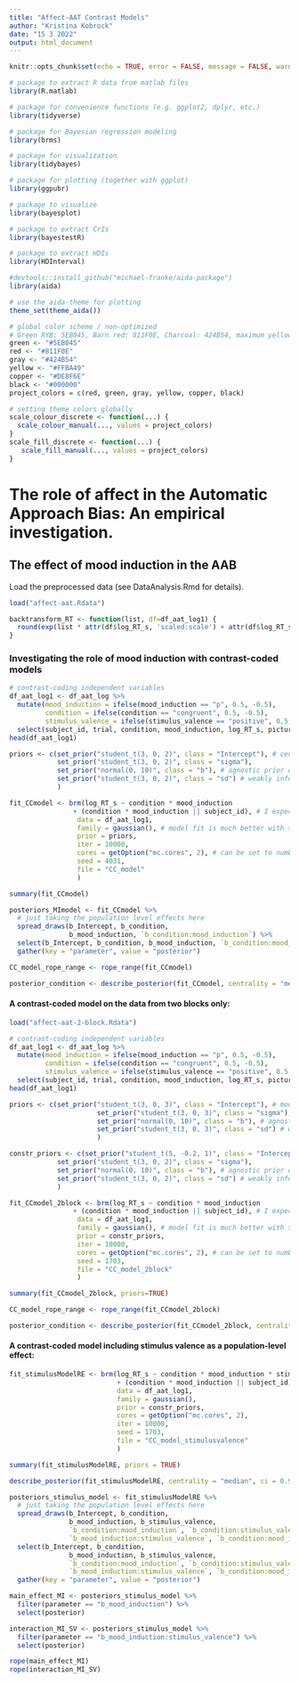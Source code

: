 ```yaml
---
title: "Affect-AAT Contrast Models"
author: "Kristina Kobrock"
date: "15 3 2022"
output: html_document
---
```


```r
knitr::opts_chunk$set(echo = TRUE, error = FALSE, message = FALSE, warning = FALSE)
```
```r
# package to extract R data from matlab files
library(R.matlab)

# package for convenience functions (e.g. ggplot2, dplyr, etc.)
library(tidyverse)

# package for Bayesian regression modeling
library(brms)

# package for visualization
library(tidybayes)

# package for plotting (together with ggplot)
library(ggpubr)

# package to visualize 
library(bayesplot)

# package to extract CrIs
library(bayestestR)

# package to extract HDIs
library(HDInterval)

#devtools::install_github("michael-franke/aida-package")
library(aida)

# use the aida-theme for plotting
theme_set(theme_aida())

# global color scheme / non-optimized
# Green RYB: 5EB045, Barn red: 811F0E, Charcoal: 424B54, maximum yellow red: FFBA49, copper crayola: DE8F6E
green <- "#5EB045"
red <- "#811F0E"
gray <- "#424B54"
yellow <- "#FFBA49"
copper <- "#DE8F6E"
black <- "#000000"
project_colors = c(red, green, gray, yellow, copper, black)

# setting theme colors globally
scale_colour_discrete <- function(...) {
  scale_colour_manual(..., values = project_colors)
}
scale_fill_discrete <- function(...) {
   scale_fill_manual(..., values = project_colors)
} 

```

# The role of affect in the Automatic Approach Bias: An empirical investigation.

## The effect of mood induction in the AAB
Load the preprocessed data (see DataAnalysis.Rmd for details).
```r
load("affect-aat.Rdata")
```

```r
backtransform_RT <- function(list, df=df_aat_log1) {
  round(exp(list * attr(df$log_RT_s, 'scaled:scale') + attr(df$log_RT_s, 'scaled:center')),2)
}
```

### Investigating the role of mood induction with contrast-coded models
```r
# contrast-coding independent variables
df_aat_log1 <- df_aat_log %>% 
  mutate(mood_induction = ifelse(mood_induction == "p", 0.5, -0.5),
         condition = ifelse(condition == "congruent", 0.5, -0.5),
         stimulus_valence = ifelse(stimulus_valence == "positive", 0.5, -0.5)) %>% 
  select(subject_id, trial, condition, mood_induction, log_RT_s, pictures, stimulus_valence, response)
head(df_aat_log1)
```
```r
priors <- c(set_prior("student_t(3, 0, 2)", class = "Intercept"), # centered on zero, ranges between -10 and 10, most values being closer to zero
            set_prior("student_t(3, 0, 2)", class = "sigma"),
            set_prior("normal(0, 10)", class = "b"), # agnostic prior on fixed effects
            set_prior("student_t(3, 0, 2)", class = "sd") # weakly informative prior on random effects
            ) 
```
```r

fit_CCmodel <- brm(log_RT_s ~ condition * mood_induction
                + (condition * mood_induction || subject_id), # I expect differences between individual subjects with regards to condition (correlation not needed), but not with stimulus_valence
                 data = df_aat_log1,
                 family = gaussian(), # model fit is much better with skew_normal() than a normal gaussian() but doesn't converge
                 prior = priors,     
                 iter = 10000,
                 cores = getOption("mc.cores", 2), # can be set to number of cores the hardware possesses (in my case 2) up to the number of chains (4 by default)
                 seed = 4031,
                 file = "CC_model"
                 )
```
```r
summary(fit_CCmodel)
```
```r
posteriors_MImodel <- fit_CCmodel %>%
  # just taking the population level effects here
  spread_draws(b_Intercept, b_condition,
               b_mood_induction, `b_condition:mood_induction`) %>% 
  select(b_Intercept, b_condition, b_mood_induction, `b_condition:mood_induction`) %>% 
  gather(key = "parameter", value = "posterior") 

```
```r
CC_model_rope_range <- rope_range(fit_CCmodel)

posterior_condition <- describe_posterior(fit_CCmodel, centrality = "median", ci = 0.95, ci_method = "hdi", rope_range = CC_model_rope_range, rope_ci = 0.95) %>% print()
```

#### A contrast-coded model on the data from two blocks only:
```r
load("affect-aat-2-block.Rdata")
```
```r
# contrast-coding independent variables
df_aat_log1 <- df_aat_log %>% 
  mutate(mood_induction = ifelse(mood_induction == "p", 0.5, -0.5),
         condition = ifelse(condition == "congruent", 0.5, -0.5),
         stimulus_valence = ifelse(stimulus_valence == "positive", 0.5, -0.5)) %>% 
  select(subject_id, trial, condition, mood_induction, log_RT_s, pictures, stimulus_valence, response)
head(df_aat_log1)
```
```r
priors <- c(set_prior("student_t(3, 0, 3)", class = "Intercept"), # model-specific parameters weakly informed by the data
                      set_prior("student_t(3, 0, 3)", class = "sigma"),
                      set_prior("normal(0, 10)", class = "b"), # agnostic prior on fixed effects
                      set_prior("student_t(3, 0, 3)", class = "sd") # weakly informative prior on random effects
                      ) 
```
```r
constr_priors <- c(set_prior("student_t(5, -0.2, 1)", class = "Intercept"), # constraining prior informed by previous model fit and data: centered on -0.2, ranges between -5 and 5, most values being closer to mu
            set_prior("student_t(3, 0, 2)", class = "sigma"),
            set_prior("normal(0, 10)", class = "b"), # agnostic prior on fixed effects
            set_prior("student_t(3, 0, 2)", class = "sd") # weakly informative prior on random effects
            ) 
```
```r

fit_CCmodel_2block <- brm(log_RT_s ~ condition * mood_induction
                + (condition * mood_induction || subject_id), # I expect differences between individual subjects with regards to condition (correlation not needed), but not with stimulus_valence
                 data = df_aat_log1,
                 family = gaussian(), # model fit is much better with skew_normal() than a normal gaussian() but doesn't converge
                 prior = constr_priors,     
                 iter = 10000,
                 cores = getOption("mc.cores", 2), # can be set to number of cores the hardware possesses (in my case 2) up to the number of chains (4 by default)
                 seed = 1703,
                 file = "CC_model_2block"
                 )
```
```r
summary(fit_CCmodel_2block, priors=TRUE)
```

```r
CC_model_rope_range <- rope_range(fit_CCmodel_2block)

posterior_condition <- describe_posterior(fit_CCmodel_2block, centrality = "median", ci = 0.95, ci_method = "hdi", rope_range = CC_model_rope_range, rope_ci = 0.95) %>% print()
```
#### A contrast-coded model including stimulus valence as a population-level effect:
```r

fit_stimulusModelRE <- brm(log_RT_s ~ condition * mood_induction * stimulus_valence
                           + (condition * mood_induction || subject_id),
                           data = df_aat_log1,
                           family = gaussian(),
                           prior = constr_priors,
                           cores = getOption("mc.cores", 2),
                           iter = 10000, 
                           seed = 1703,
                           file = "CC_model_stimulusvalence"
                           )
```
```r
summary(fit_stimulusModelRE, priors = TRUE)
```
```r
describe_posterior(fit_stimulusModelRE, centrality = "median", ci = 0.95, ci_method = "hdi")#, test=c("p_direction"))
```
```r
posteriors_stimulus_model <- fit_stimulusModelRE %>%
  # just taking the population level effects here
  spread_draws(b_Intercept, b_condition,
               b_mood_induction, b_stimulus_valence,
               `b_condition:mood_induction`, `b_condition:stimulus_valence`,
               `b_mood_induction:stimulus_valence`, `b_condition:mood_induction:stimulus_valence`) %>% 
  select(b_Intercept, b_condition,
               b_mood_induction, b_stimulus_valence,
               `b_condition:mood_induction`, `b_condition:stimulus_valence`,
               `b_mood_induction:stimulus_valence`, `b_condition:mood_induction:stimulus_valence`) %>% 
  gather(key = "parameter", value = "posterior") 

main_effect_MI <- posteriors_stimulus_model %>% 
  filter(parameter == "b_mood_induction") %>% 
  select(posterior) 

interaction_MI_SV <- posteriors_stimulus_model %>% 
  filter(parameter == "b_mood_induction:stimulus_valence") %>% 
  select(posterior)
```
```r
rope(main_effect_MI)
rope(interaction_MI_SV)
```

